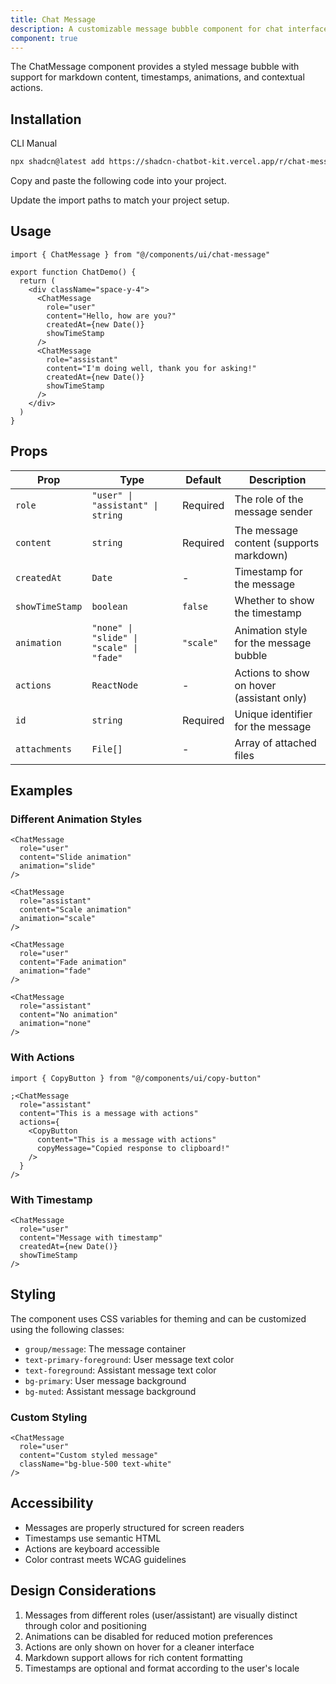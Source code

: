 ```yaml
---
title: Chat Message
description: A customizable message bubble component for chat interfaces with support for user and AI messages.
component: true
---
```


<ComponentPreview
  name="chat-message-demo"
  title="ChatMessage"
  description="A message bubble with support for markdown content and animations."
/>

The ChatMessage component provides a styled message bubble with support for markdown content, timestamps, animations, and contextual actions.

## Installation

<Tabs defaultValue="cli">

<TabsList>
  <TabsTrigger value="cli">CLI</TabsTrigger>
  <TabsTrigger value="manual">Manual</TabsTrigger>
</TabsList>

<TabsContent value="cli">

```bash
npx shadcn@latest add https://shadcn-chatbot-kit.vercel.app/r/chat-message.json
```

</TabsContent>

<TabsContent value="manual">

<Steps>

<Step>Copy and paste the following code into your project.</Step>

<ComponentSource name="chat-message" />

<Step>Update the import paths to match your project setup.</Step>

</Steps>

</TabsContent>

</Tabs>

## Usage

```tsx
import { ChatMessage } from "@/components/ui/chat-message"

export function ChatDemo() {
  return (
    <div className="space-y-4">
      <ChatMessage
        role="user"
        content="Hello, how are you?"
        createdAt={new Date()}
        showTimeStamp
      />
      <ChatMessage
        role="assistant"
        content="I'm doing well, thank you for asking!"
        createdAt={new Date()}
        showTimeStamp
      />
    </div>
  )
}
```

## Props

| Prop            | Type                                     | Default   | Description                               |
| --------------- | ---------------------------------------- | --------- | ----------------------------------------- |
| `role`          | `"user" \| "assistant" \| string`        | Required  | The role of the message sender            |
| `content`       | `string`                                 | Required  | The message content (supports markdown)   |
| `createdAt`     | `Date`                                   | -         | Timestamp for the message                 |
| `showTimeStamp` | `boolean`                                | `false`   | Whether to show the timestamp             |
| `animation`     | `"none" \| "slide" \| "scale" \| "fade"` | `"scale"` | Animation style for the message bubble    |
| `actions`       | `ReactNode`                              | -         | Actions to show on hover (assistant only) |
| `id`            | `string`                                 | Required  | Unique identifier for the message         |
| `attachments`   | `File[]`                                 | -         | Array of attached files                   |

## Examples

### Different Animation Styles

```tsx
<ChatMessage
  role="user"
  content="Slide animation"
  animation="slide"
/>

<ChatMessage
  role="assistant"
  content="Scale animation"
  animation="scale"
/>

<ChatMessage
  role="user"
  content="Fade animation"
  animation="fade"
/>

<ChatMessage
  role="assistant"
  content="No animation"
  animation="none"
/>
```

### With Actions

```tsx
import { CopyButton } from "@/components/ui/copy-button"

;<ChatMessage
  role="assistant"
  content="This is a message with actions"
  actions={
    <CopyButton
      content="This is a message with actions"
      copyMessage="Copied response to clipboard!"
    />
  }
/>
```

### With Timestamp

```tsx
<ChatMessage
  role="user"
  content="Message with timestamp"
  createdAt={new Date()}
  showTimeStamp
/>
```

## Styling

The component uses CSS variables for theming and can be customized using the following classes:

- `group/message`: The message container
- `text-primary-foreground`: User message text color
- `text-foreground`: Assistant message text color
- `bg-primary`: User message background
- `bg-muted`: Assistant message background

### Custom Styling

```tsx
<ChatMessage
  role="user"
  content="Custom styled message"
  className="bg-blue-500 text-white"
/>
```

## Accessibility

- Messages are properly structured for screen readers
- Timestamps use semantic HTML
- Actions are keyboard accessible
- Color contrast meets WCAG guidelines

## Design Considerations

1. Messages from different roles (user/assistant) are visually distinct through color and positioning
2. Animations can be disabled for reduced motion preferences
3. Actions are only shown on hover for a cleaner interface
4. Markdown support allows for rich content formatting
5. Timestamps are optional and format according to the user's locale
